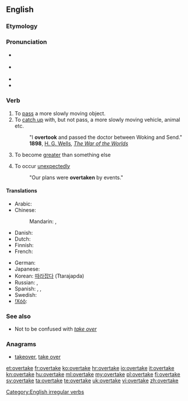 ==English==

===Etymology===
{{prefix|over|take}}

===Pronunciation===
* {{a|UK}} {{IPA|/ˈəʊvə(ɹ).teɪk/}}
* {{a|US}} {{IPA|/ˈovəɻteɪk/}}
* {{rhymes|eɪk}}
* {{audio|en-us-overtake.ogg|Audio (US)}}

===Verb===
{{en-verb|overtakes|overtaking|overtook|overtaken}}

# To [[pass]] a more slowly moving object.
# To [[catch up]] with, but not pass, a more slowly moving vehicle, animal etc.
#: "I '''overtook''' and passed the doctor between Woking and Send." '''1898''', [[w:H. G. Wells|H. G. Wells]], ''[[s:The War of the Worlds|The War of the Worlds]]''
# {{economics}} To become [[greater]] than something else
# To occur [[unexpectedly]]
#: "Our plans were '''overtaken''' by events."

====Translations====
{{trans-top|To pass a more slowly moving object}}
* Arabic: {{t|ar|سبق|tr=sabaqa}}
* Chinese:
*: Mandarin: {{t-|cmn|超|tr=chāo|sc=Hani}}, {{zh-tsp|賽過|赛过|sàiguò}}
* Danish: {{t-|da|overhale}}
* Dutch: {{t-|nl|inhalen}}
* Finnish: {{t+|fi|ohittaa}}
* French: {{t+|fr|dépasser}}
{{trans-mid}}
* German: {{t+|de|überholen}}
* Japanese: {{t|ja|追い越す|tr=oikosu}}
* Korean: [[따라잡다]] (Ttarajapda)
* Russian: {{t|ru|обгонять|tr=obgonját'}},  {{t|ru|обогнать|tr=obognát'}}
* Spanish: {{t-|es|rebasar}},  {{t-|es|sobrepasar}}, {{t|es|adelantar}}
* Swedish: {{t|sv|köra om}}
* [[!Xóõ]]: {{tø|nmn|!kʻqáa}}
{{trans-bottom}}

===See also===
* Not to be confused with ''[[take over]]''

===Anagrams===
* [[takeover#English|takeover]], [[take over#English|take over]]

[[Category:English irregular verbs]]

[[et:overtake]]
[[fr:overtake]]
[[ko:overtake]]
[[hr:overtake]]
[[io:overtake]]
[[it:overtake]]
[[kn:overtake]]
[[hu:overtake]]
[[ml:overtake]]
[[my:overtake]]
[[pl:overtake]]
[[fi:overtake]]
[[sv:overtake]]
[[ta:overtake]]
[[te:overtake]]
[[uk:overtake]]
[[vi:overtake]]
[[zh:overtake]]